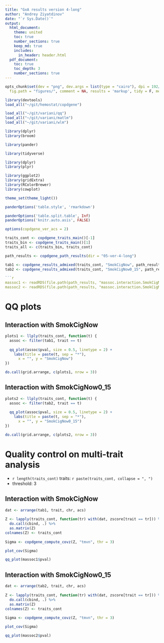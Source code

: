 ```yaml
---
title: "GxA results version 4-long"
author: "Andrey Ziyatdinov"
date: "`r Sys.Date()`"
output:
  html_document:
    theme: united
    toc: true
    number_sections: true
    keep_md: true
    includes:
      in_header: header.html
  pdf_document:
    toc: true
    toc_depth: 3
    number_sections: true    
---
```


```r
opts_chunk$set(dev = "png", dev.args = list(type = "cairo"), dpi = 192/1.5,
  fig.path = "figures/", comment = NA, results = 'markup', tidy = F, message = F, warning = F, echo = F, cache = T)
```


```r
library(devtools)
load_all("~/git/hemostat/copdgene")

load_all("~/git/variani/qq")
load_all("~/git/variani/matlm")
load_all("~/git/variani/wlm")

library(dplyr)
library(broom)

library(pander)

library(tidyverse)

library(dplyr)
library(plyr)

library(ggplot2)
library(gridExtra)
library(RColorBrewer)
library(cowplot)
```


```r
theme_set(theme_light())

panderOptions('table.style', 'rmarkdown')

panderOptions('table.split.table', Inf)
panderOptions('knitr.auto.asis', FALSE)
```

```r
options(copdgene_ver_acs = 2)
```

```r
traits_cont <- copdgene_traits_main()[-1]
traits_bin <- copdgene_traits_main()[1]
traits_all <- c(traits_bin, traits_cont)
```

```r
path_results <- copdgene_path_results(dir = "05-ver-4-long")

tab1 <- copdgene_results_admixed(traits_cont, "SmokCigNow", path_results)
tab2 <- copdgene_results_admixed(traits_cont, "SmokCigNow0_15", path_results)

```r
massoc1 <- readRDS(file.path(path_results, "massoc.interaction.SmokCigNow.rds"))
massoc2 <- readRDS(file.path(path_results, "massoc.interaction.SmokCigNow0_15.rds"))
```

# QQ plots


## Interaction with SmokCigNow 

```r
plots1 <- llply(traits_cont, function(t) {
  assoc <- filter(tab1, trait == t)
  
  qq_plot(assoc$pval, size = 0.5, linetype = 2) + 
    labs(title = paste(t, sep = "*"),
      x = "", y = "SmokCigNow") 
})
```

```r
do.call(grid.arrange, c(plots1, nrow = 3)) 
```

## Interaction with SmokCigNow0_15 

```r
plots2 <- llply(traits_cont, function(t) {
  assoc <- filter(tab2, trait == t)
  
  qq_plot(assoc$pval, size = 0.5, linetype = 2) + 
    labs(title = paste(t, sep = "*"),
      x = "", y = "SmokCigNow0_15") 
})
```

```r
do.call(grid.arrange, c(plots2, nrow = 3)) 
```

# Quality control on multi-trait analysis

- `r length(traits_cont)` traits: `r paste(traits_cont, collapse = ", ")`
- threshold: 3

## Interaction with SmokCigNow 

```r
dat <- arrange(tab1, trait, chr, acs)
  
Z <- lapply(traits_cont, function(tr) with(dat, zscore[trait == tr])) %>%
  do.call(cbind, .) %>%
  as.matrix(Z)
colnames(Z) <- traits_cont
    
Sigma <- copdgene_compute_covz(Z, "tmvn", thr = 3)

plot_cov(Sigma) 
```

```r
qq_plot(massoc1$pval)
```

## Interaction with SmokCigNow0_15 


```r
dat <- arrange(tab2, trait, chr, acs)
  
Z <- lapply(traits_cont, function(tr) with(dat, zscore[trait == tr])) %>%
  do.call(cbind, .) %>%
  as.matrix(Z)
colnames(Z) <- traits_cont
    
Sigma <- copdgene_compute_covz(Z, "tmvn", thr = 3)

plot_cov(Sigma) 
```
  
  
```r
qq_plot(massoc2$pval)
```

